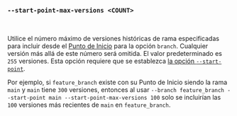 ### `--start-point-max-versions <COUNT>`

<br />

Utilice el número máximo de versiones históricas de rama especificadas para incluir desde el [Punto de Inicio][start point] para la opción `branch`. Cualquier versión más allá de este número será omitida. El valor predeterminado es `255` versiones. Esta opción requiere que se establezca [la opción `--start-point`][start point option].

Por ejemplo, si `feature_branch` existe con su Punto de Inicio siendo la rama `main` y `main` tiene `300` versiones, entonces al usar `--branch feature_branch --start-point main --start-point-max-versions 100` solo se incluirían las `100` versiones más recientes de `main` en `feature_branch`.

[start point]: /es/docs/explanation/benchmarking/#start-point

[start point option]: #--branch-start-point-branch
